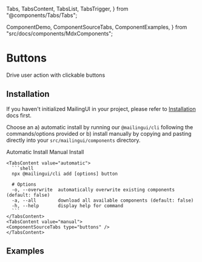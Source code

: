   Tabs,
  TabsContent,
  TabsList,
  TabsTrigger,
} from "@components/Tabs/Tabs";

  ComponentDemo,
  ComponentSourceTabs,
  ComponentExamples,
} from "src/docs/components/MdxComponents";

# Buttons

Drive user action with clickable buttons

<ComponentDemo type="buttons" />

## Installation

If you haven't initialized MailingUI in your project, please refer to [Installation](/docs/installation) docs first.

Choose an a) automatic install by running our `@mailingui/cli` following the commands/options provided or b) install manually by copying and pasting directly into your `src/mailingui/components` directory.

  <Tabs defaultValue="automatic">
    <div className="flex items-center justify-start w-full mb-8">
      <TabsList className="mt-8 rounded-2xl">
        <TabsTrigger value="automatic" className="px-7 py-2 rounded-[10px]">Automatic Install</TabsTrigger>
        <TabsTrigger value="manual" className="px-7 py-2 rounded-[10px]">Manual Install</TabsTrigger>
      </TabsList>
    </div>

    <TabsContent value="automatic">
      ```shell
      npx @mailingui/cli add [options] button

      # Options
      -o, --overwrite  automatically overwrite existing components (default: false)
      -a, --all        download all available components (default: false)
      -h, --help       display help for command
      ```
    </TabsContent>
    <TabsContent value="manual">
    <ComponentSourceTabs type="buttons" />
    </TabsContent>

  </Tabs>

## Examples

<ComponentExamples type="buttons" />
